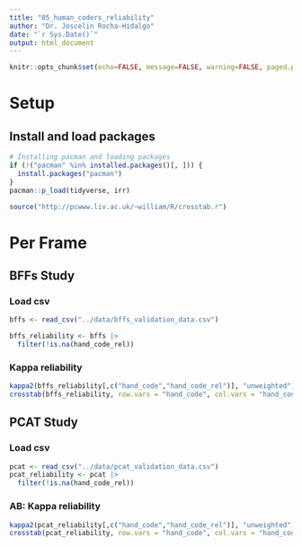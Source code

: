 ```yaml
---
title: "05_human_coders_reliability"
author: "Dr. Joscelin Rocha-Hidalgo"
date: "`r Sys.Date()`"
output: html_document
---
```


```r
knitr::opts_chunk$set(echo=FALSE, message=FALSE, warning=FALSE, paged.print=FALSE)
```

# Setup

## Install and load packages

```r
# Installing pacman and loading packages
if (!("pacman" %in% installed.packages()[, ])) {
  install.packages("pacman")
}
pacman::p_load(tidyverse, irr)

source("http://pcwww.liv.ac.uk/~william/R/crosstab.r")
```

# Per Frame

## BFFs Study

### Load csv

```r
bffs <- read_csv("../data/bffs_validation_data.csv")

bffs_reliability <- bffs |> 
  filter(!is.na(hand_code_rel))
```

### Kappa reliability
```r
kappa2(bffs_reliability[,c("hand_code","hand_code_rel")], "unweighted")
crosstab(bffs_reliability, row.vars = "hand_code", col.vars = "hand_code_rel", type = "f")

```
## PCAT Study

### Load csv

```r
pcat <- read_csv("../data/pcat_validation_data.csv") 
pcat_reliability <- pcat |> 
  filter(!is.na(hand_code_rel))
```

### AB: Kappa reliability
```r
kappa2(pcat_reliability[,c("hand_code","hand_code_rel")], "unweighted")
crosstab(pcat_reliability, row.vars = "hand_code", col.vars = "hand_code_rel", type = "f")
```


